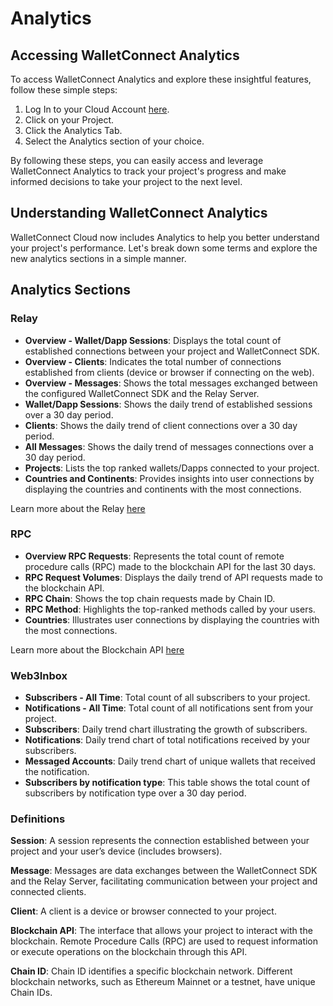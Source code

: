 # Analytics

## Accessing WalletConnect Analytics

To access WalletConnect Analytics and explore these insightful features, follow these simple steps:

1. Log In to your Cloud Account [here](https://cloud.walletconnect.com/sign-in).
2. Click on your Project.
3. Click the Analytics Tab.
4. Select the Analytics section of your choice.

By following these steps, you can easily access and leverage WalletConnect Analytics to track your project's progress and make informed decisions to take your project to the next level.

## Understanding WalletConnect Analytics

WalletConnect Cloud now includes Analytics to help you better understand your project's performance. Let's break down some terms and explore the new analytics sections in a simple manner.

## Analytics Sections

### Relay

- **Overview - Wallet/Dapp Sessions**: Displays the total count of established connections between your project and WalletConnect SDK.
- **Overview - Clients**: Indicates the total number of connections established from clients (device or browser if connecting on the web).
- **Overview - Messages**: Shows the total messages exchanged between the configured WalletConnect SDK and the Relay Server.
- **Wallet/Dapp Sessions**: Shows the daily trend of established sessions over a 30 day period.
- **Clients**: Shows the daily trend of client connections over a 30 day period.
- **All Messages**: Shows the daily trend of messages connections over a 30 day period.
- **Projects**: Lists the top ranked wallets/Dapps connected to your project.
- **Countries and Continents**: Provides insights into user connections by displaying the countries and continents with the most connections.

Learn more about the Relay [here](./relay.md)

### RPC

- **Overview RPC Requests**: Represents the total count of remote procedure calls (RPC) made to the blockchain API for the last 30 days.
- **RPC Request Volumes**: Displays the daily trend of API requests made to the blockchain API.
- **RPC Chain**: Shows the top chain requests made by Chain ID.
- **RPC Method**: Highlights the top-ranked methods called by your users.
- **Countries**: Illustrates user connections by displaying the countries with the most connections.

Learn more about the Blockchain API [here](./blockchain-api.md)

### Web3Inbox

- **Subscribers - All Time**: Total count of all subscribers to your project.
- **Notifications - All Time**: Total count of all notifications sent from your project.
- **Subscribers**: Daily trend chart illustrating the growth of subscribers.
- **Notifications**: Daily trend chart of total notifications received by your subscribers.
- **Messaged Accounts**: Daily trend chart of unique wallets that received the notification.
- **Subscribers by notification type**: This table shows the total count of subscribers by notification type over a 30 day period.

### Definitions

**Session**: A session represents the connection established between your project and your user’s device (includes browsers).

**Message**: Messages are data exchanges between the WalletConnect SDK and the Relay Server, facilitating communication between your project and connected clients.

**Client**: A client is a device or browser connected to your project.

**Blockchain API**: The interface that allows your project to interact with the blockchain. Remote Procedure Calls (RPC) are used to request information or execute operations on the blockchain through this API.

**Chain ID**: Chain ID identifies a specific blockchain network. Different blockchain networks, such as Ethereum Mainnet or a testnet, have unique Chain IDs.
